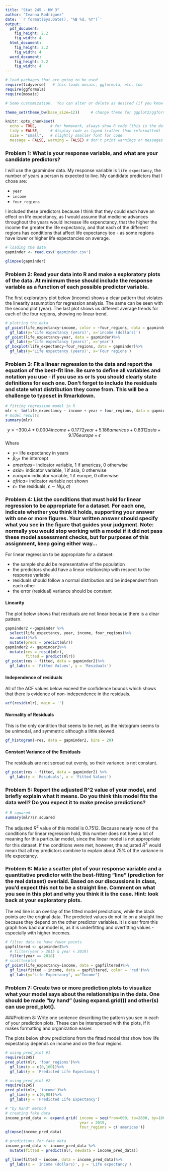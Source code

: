 ```yaml
---
title: "Stat 245 - HW 3"
author: "Ivanna Rodriguez"
date: '`r format(Sys.Date(), "%B %d, %Y")`'
output: 
  pdf_document:
    fig_height: 2.2
    fig_width: 4
  html_document:
    fig_height: 2.2
    fig_width: 4
  word_document:
    fig_height: 2.2
    fig_width: 4
---
```


```r
# load packages that are going to be used
require(tidyverse)   # this loads mosaic, ggformula, etc. too
require(ggformula)
require(mosaic)

# Some customization.  You can alter or delete as desired (if you know what you are doing).

theme_set(theme_bw(base_size=12))     # change theme for ggplot2/ggformula

knitr::opts_chunk$set(
  echo = TRUE,      # for homework, always show R code (this is the default)
  tidy = FALSE,     # display code as typed (rather than reformatted)
  size = "small",   # slightly smaller font for code
  message = FALSE, warning = FALSE) # don't print warnings or messages in compiled document. So you MUST check them in RStudio!
```

<!-- used write.csv(gapminder,'gapminder.csv') in to save the transformed gapminder data in hw1 to csv -->

###  Problem 1: What is your response variable, and what are your candidate predictors?
I will use the gapminder data. My response variable is `life expectancy`, the number of years a person is expected to live. My candidate predictors that I chose are:

* `year` 
* `income`
* `four_regions`

I included these predictors because I think that they could each have an effect on life expectancy, as I would assume that medicine advances throughout the years would increase life expenctancy, that the higher the income the greater the life expectancy, and that each of the different regions has conditions that affect life expectancy too - as some regions have lower or higher life expectancies on average.

```r
# loading the data
gapminder <- read.csv('gapminder.csv')
```
```r
glimpse(gapminder)
```

### Problem 2: Read your data into R and make a exploratory plots of the data. At minimum these should include the response variable as a function of each possible predictor variable.

The first exploratory plot below (income) shows a clear pattern that violates the linearity assumption for regression analysis. The same can be seen with the second plot (year). The last plot shows us different average trends for each of the four regions, showing no linear trend.

```r
# plotting the data
gf_point(life_expectancy~income, color = ~four_regions, data = gapminder)%>%
  gf_labs(y='Life expectancy (years)', x='income (dollars)')
gf_point(life_expectancy~year, data = gapminder)%>%
  gf_labs(y='Life expectancy (years)', x='year')
gf_boxplot(life_expectancy~four_regions, data = gapminder)%>%
  gf_labs(y='Life expectancy (years)', x='Four regions')
```

### Problem 3: Fit a linear regression to the data and report the equation of the best-fit line. Be sure to define all variables and notation you use - if you use xs or Is you should clearly state definitions for each one. Don’t forget to include the residuals and state what distribution they come from. This will be a challenge to typeset in Rmarkdown.
```r
# fitting regression model in R
mlr <- lm(life_expectancy ~ income + year + four_regions, data = gapminder)
# model results
summary(mlr)
```
$$y = -300.4 + 0.0004income + 0.1772year + 5.186americas+ 0.8312asia+ 9.176europe + \epsilon$$
Where

* $y =$  life expectancy in years
* $\beta_0 =$ the intercept 
* $americas =$ indicator variable, 1 if americas, 0 otherwise
* $asia =$ indicator variable, 1 if asia, 0 otherwise
* $europe =$ indicator variable, 1 if europe, 0 otherwise
* $africa =$ indicator variable not shown
* $\epsilon =$ the residuals, $\epsilon\sim N(\mu, \sigma)$

### Problem 4: List the conditions that must hold for linear regression to be appropriate for a dataset. For each one, indicate whether you think it holds, supporting your answer with one or more figures. Your written answer should specify what you see in the figure that guides your judgment. Note: normally you would stop working with a model if it did not pass these model assessment checks, but for purposes of this assignment, keep going either way...

For linear regression to be appropriate for a dataset:

* the sample should be representative of the population
* the predictors should have a linear relationship with respect to the response variable
* residuals should follow a normal distribution and be independent from each other
* the error (residual) variance should be constant

#### Linearity

The plot below shows that residuals are not linear because there is a clear pattern.

```r
gapminder2 <-gapminder %>%
  select(life_expectancy, year, income, four_regions)%>%
  na.omit()%>%
  mutate(preds = predict(mlr))
gapminder2 <- gapminder2%>%
  mutate(res = resid(mlr),
         fitted = predict(mlr))
gf_point(res ~ fitted, data = gapminder2)%>%
  gf_labs(x = 'Fitted Values', y = 'Residuals')

```

#### Independence of residuals

All of the ACF values below exceed the confidence bounds which shows that there is evidence of non-independence in the residuals.  

```r
acf(resid(mlr), main = '')
```

#### Normality of Residuals

This is the only condition that seems to be met, as the histogram seems to be unimodal, and symmetric although a little skewed.

```r
gf_histogram(~res, data = gapminder2, bins = 20)
```

#### Constant Variance of the Residuals

The residuals are not spread out evenly, so their variance is not constant.
```r
gf_point(res ~ fitted, data = gapminder2) %>%
  gf_labs(y = 'Residuals', x = 'Fitted Values')
```


### Problem 5: Report the adjusted R^2 value of your model, and briefly explain what it means. Do you think this model fits the data well? Do you expect it to make precise predictions?
```r
# R squared
summary(mlr)$r.squared
```
The adjusted $R^2$ value of this model is 0.7512. Because nearly none of the conditions for linear regression hold, this number does not have a lot of meaning for this particular model, since the linear model is not appropriate for this dataset. If the conditions were met, however, the adjusted $R^2$ would mean that all my predictors combine to explain about 75% of the variance in life expectancy. 

### Problem 6: Make a scatter plot of your response variable and a quantitative predictor with the best-fitting “line” (prediction for the real dataset) overlaid. Based on our discussions in class, you’d expect this not to be a straight line. Comment on what you see in this plot and why you think it is the case. Hint: look back at your exploratory plots.
The red line is an overlay of the fitted model predictions, while the black points are the original data. The predicted values do not lie on a straight line because they depend on the other predictor variables. It is clear from this graph how bad our model is, as it is underfitting and overfitting values - especially with higher incomes.

```r
# filter data to have fewer points
gapfiltered <- gapminder2%>%
  # filter(year > 2015 & year < 2019)
  filter(year == 2018)
# scattterplot
gf_point(life_expectancy~income, data = gapfiltered)%>%
  gf_line(fitted ~ income, data = gapfiltered, color = 'red')%>%
  gf_labs(y="Life Expectancy", x="Income")
```


### Problem 7: Create two or more prediction plots to visualize what your model says about the relationships in the data. One should be made “by hand” (using expand.grid()) and other(s) can use pred_plot().
###Problem 8: Write one sentence describing the pattern you see in each of your prediction plots. These can be interspersed with the plots, if it makes formatting and organization easier.

The plots below show predictions from the fitted model that show how life expectancy depends on income and on the four regions. 
```r
# using pred_plot #1
require(s245)
pred_plot(mlr, 'four_regions')%>%
  gf_lims(y = c(0,100))%>%
  gf_labs(y = 'Predicted Life Expectancy')
```

```r
# using pred_plot #2
require(s245)
pred_plot(mlr, 'income')%>%
  gf_lims(y = c(0,90))%>%
  gf_labs(y = 'Predicted Life Expectancy')
```

```r
# "by hand" method
# creating fake data
income_pred_data <- expand.grid( income = seq(from=600, to=2800, by=100),
                                 year = 2019,
                                 four_regions = c('americas'))
glimpse(income_pred_data)

# predictions for fake data
income_pred_data <- income_pred_data %>%
  mutate(fitted = predict(mlr, newdata = income_pred_data))

gf_line(fitted ~ income, data = income_pred_data)%>%
  gf_labs(x = 'Income (dollars)', y = 'Life expectancy')
```











  